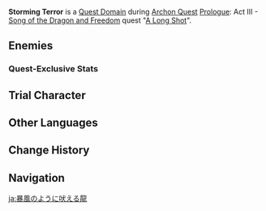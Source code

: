 {{About|the Quest Domain|the Trounce Domain|Confront Stormterror}}
{{Domain Infobox
|image        = Domain Confront Stormterror.png
|type         = Quest
|description  = After a long and daring pursuit of Dvalin, who has been led astray by the Abyss Mages, you are about to finally confront him once and for all.
|quest        = A Long Shot
|quest_type   = Archon
|region       = Mondstadt
|area         = Brightcrown Mountains
|subarea      = Stormterror's Lair
|domain       = Confront Stormterror
|requiredAR   = 18
|recLevel     = 26
|trial        = Venti
}}
'''Storming Terror''' is a [[Quest Domain]] during [[Archon Quest]] [[Prologue]]: Act III - [[Song of the Dragon and Freedom]] quest "[[A Long Shot]]".

==Enemies==
{{Card|Confront Stormterror|type=Enemy|text=Dvalin}}

===Quest-Exclusive Stats===
{{Enemy Stats
|hp_ratio   = 4.5
|hp_type    = 1
|atk_ratio  = 5
|atk_type   = 2
|hide_notes = 1
}}

==Trial Character==
{{Trial Character
|wl                      = 1,2,3
|character_name          = Venti

|character_level1        = 30
|constellation1          = 2
|weapon_name1            = Elegy for the End
|weapon_level1           = 30
|refinement1             = 1
|artifact_flower1        = Medal of the Brave
|artifact_feather1       = Prospect of the Brave
|artifact_sands1         = Fortitude of the Brave
|artifact_goblet1        = Outset of the Brave
|artifact_circlet1       = Crown of the Brave
|artifact_level1         = 12
|set1_1                  = Brave Heart
|set1_piece_bonus_1      = 4
|normal_attack_talent1   = 1
|elemental_skill_talent1 = 1
|elemental_burst_talent1 = 1
|hp1                     = 6,864
|atk1                    = 606
|def1                    = 224
|em1                     = 73
|er1                     = 129.6%
|crit_rate1              = 28.8%
|crit_dmg1               = 66.8%

|character_level2        = 35
|constellation2          = 2
|weapon_name2            = Elegy for the End
|weapon_level2           = 35
|refinement2             = 1
|artifact_flower2        = Medal of the Brave
|artifact_feather2       = Prospect of the Brave
|artifact_sands2         = Fortitude of the Brave
|artifact_goblet2        = Outset of the Brave
|artifact_circlet2       = Crown of the Brave
|artifact_level2         = 12
|set1_2                  = Brave Heart
|set1_piece_bonus_2      = 4
|normal_attack_talent2   = 1
|elemental_skill_talent2 = 1
|elemental_burst_talent2 = 1
|hp2                     = 7,308
|atk2                    = 649
|def2                    = 246
|em2                     = 73
|er2                     = 132.0%
|crit_rate2              = 28.8%
|crit_dmg2               = 66.8%

|character_level3        = 35
|constellation3          = 3
|weapon_name3            = Elegy for the End
|weapon_level3           = 45
|refinement3             = 1
|artifact_flower3        = Medal of the Brave
|artifact_feather3       = Prospect of the Brave
|artifact_sands3         = Fortitude of the Brave
|artifact_goblet3        = Outset of the Brave
|artifact_circlet3       = Crown of the Brave
|artifact_level3         = 14
|set1_3                  = Brave Heart
|set1_piece_bonus_3      = 4
|normal_attack_talent3   = 2
|elemental_skill_talent3 = 2
|elemental_burst_talent3 = 5
|hp3                     = 12,034
|atk3                    = 975
|def3                    = 323
|em3                     = 192
|er3                     = 146.0%
|crit_rate3              = 37.0%
|crit_dmg3               = 72.4%
}}

==Other Languages==
{{Other Languages
|en      = Storming Terror
|zhs     = 暴风般狂啸之龙
|zhs_rm  = Bàofēng Bān Kuáng Xiào zhī Lóng
|zht     = 暴風般狂嘯之龍
|zht_rm  = Bàofēng Bān Kuáng Xiào zhī Lóng
|zh_tl   = 
|ja      = 暴風のように吠える龍
|ja_rm   = Boufuu no You ni Hoeru Ryuu
|ja_tl   = Dragon Roaring Like the Storm
|ko      = 폭풍같이 포효하는 드래곤
|ko_rm   = Pokpunggachi Pohyohaneun Deuraegon
|ko_tl   = Dragon Roaring Like the Storm
|es      = Tormenta del terror
|es_tl   = Terror Storm
|fr      = Le dragon au cœur de la tempête
|fr_tl   = The Dragon at the Heart of the Storm
|ru      = Ужас Бури
|ru_tl   = Terror of Storm
|th      = พายุที่น่าสะพรึง
|th_rm   = 
|th_tl   = 
|vi      = Tiếng gào thét như vũ bão của rồng
|vi_tl   = 
|de      = Wie ein Sturm tobender Drache
|de_tl   = Like a Tempest Raging Dragon
|id      = Storming Terror
|pt      = Tempestade do Terror
|pt_tl   = 
|tr      = Fırtına Dehşeti
|tr_tl   = 
|it      = Terrore nei cieli
|it_tl   = 
}}

==Change History==
{{Change History|1.0}}

==Navigation==
{{Domain Navbox|Temporary}}

[[ja:暴風のように吠える龍]]